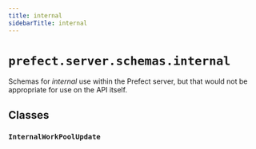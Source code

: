 ```yaml
---
title: internal
sidebarTitle: internal
---
```


# `prefect.server.schemas.internal`


Schemas for _internal_ use within the Prefect server, but that would not be
appropriate for use on the API itself.

## Classes

### `InternalWorkPoolUpdate` <sup><a href="https://github.com/PrefectHQ/prefect/blob/main/src/prefect/server/schemas/internal.py#L11" target="_blank"><Icon icon="github" size="14" /></a></sup>
